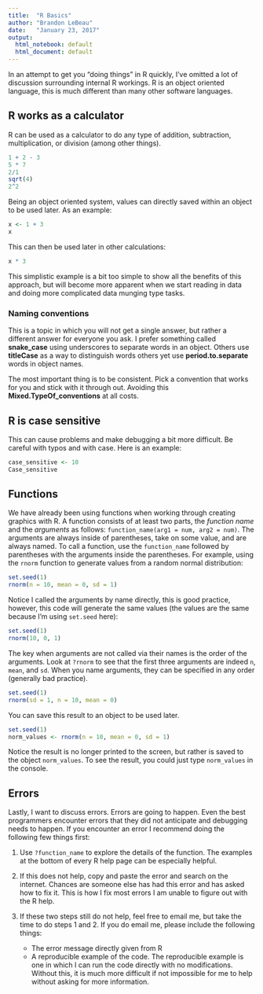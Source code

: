 ```yaml
---
title:  "R Basics"
author: "Brandon LeBeau"
date:   "January 23, 2017"
output:
  html_notebook: default
  html_document: default
---
```


In an attempt to get you "doing things" in R quickly, I've omitted a lot of discussion surrounding internal R workings. R is an object oriented language, this is much different than many other software languages. 

## R works as a calculator
R can be used as a calculator to do any type of addition, subtraction, multiplication, or division (among other things).

```r
1 + 2 - 3
5 * 7
2/1
sqrt(4)
2^2
```

Being an object oriented system, values can directly saved within an object to be used later. As an example:

```r
x <- 1 + 3
x
```

This can then be used later in other calculations:

```r
x * 3
```

This simplistic example is a bit too simple to show all the benefits of this approach, but will become more apparent when we start reading in data and doing more complicated data munging type tasks.

### Naming conventions
This is a topic in which you will not get a single answer, but rather a different answer for everyone you ask. I prefer something called **snake_case** using underscores to separate words in an object. Others use **titleCase** as a way to distinguish words others yet use **period.to.separate** words in object names.

The most important thing is to be consistent. Pick a convention that works for you and stick with it through out. Avoiding this **Mixed.TypeOf_conventions** at all costs.

## R is case sensitive
This can cause problems and make debugging a bit more difficult. Be careful with typos and with case. Here is an example:
```r
case_sensitive <- 10
Case_sensitive
```

## Functions
We have already been using functions when working through creating graphics with R. A function consists of at least two parts, the *function name* and the *arguments* as follows: `function_name(arg1 = num, arg2 = num)`. The arguments are always inside of parentheses, take on some value, and are always named. To call a function, use the `function_name` followed by parentheses with the arguments inside the parentheses. For example, using the `rnorm` function to generate values from a random normal distribution:

```r
set.seed(1)
rnorm(n = 10, mean = 0, sd = 1)
```

Notice I called the arguments by name directly, this is good practice, however, this code will generate the same values (the values are the same because I'm using `set.seed` here):

```r
set.seed(1)
rnorm(10, 0, 1)
```

The key when arguments are not called via their names is the order of the arguments. Look at `?rnorm` to see that the first three arguments are indeed `n`, `mean`, and `sd`. When you name arguments, they can be specified in any order (generally bad practice).

```r
set.seed(1)
rnorm(sd = 1, n = 10, mean = 0)
```

You can save this result to an object to be used later.

```r
set.seed(1)
norm_values <- rnorm(n = 10, mean = 0, sd = 1)
```

Notice the result is no longer printed to the screen, but rather is saved to the object `norm_values`. To see the result, you could just type `norm_values` in the console.

## Errors
Lastly, I want to discuss errors. Errors are going to happen. Even the best programmers encounter errors that they did not anticipate and debugging needs to happen. If you encounter an error I recommend doing the following few things first:

1. Use `?function_name` to explore the details of the function. The examples at the bottom of every R help page can be especially helpful.
2. If this does not help, copy and paste the error and search on the internet. Chances are someone else has had this error and has asked how to fix it. This is how I fix most errors I am unable to figure out with the R help.
3. If these two steps still do not help, feel free to email me, but take the time to do steps 1 and 2. If you do email me, please include the following things:

    - The error message directly given from R
    - A reproducible example of the code. The reproducible example is one in which I can run the code directly with no modifications. Without this, it is much more difficult if not impossible for me to help without asking for more information.

